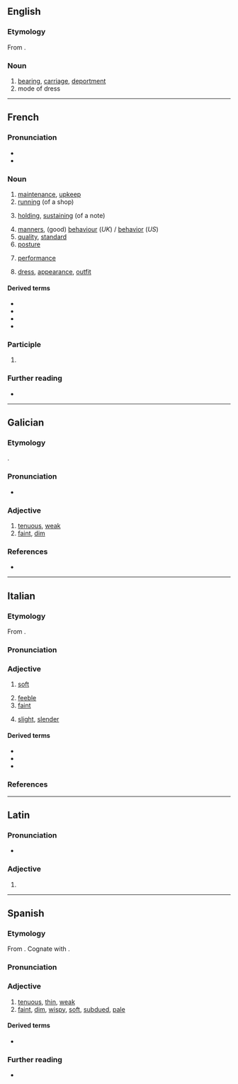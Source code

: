 {{also|ténue|tènue|tênue}}
==English==

===Etymology===
From {{uder|en|fr|-}}.

===Noun===
{{en-noun}}

# [[bearing]], [[carriage]], [[deportment]]
# mode of dress

----

==French==

===Pronunciation===
* {{fr-IPA}}
* {{audio|fr|Fr-tenue.ogg|Audio}}

===Noun===
{{fr-noun|f}}

# [[maintenance]], [[upkeep]]
# [[running]] (of a shop)
# {{lb|fr|music}} [[holding]], [[sustaining]] (of a note)
# [[manners]], (good) [[behaviour]] (''UK'') / [[behavior]] (''US'')
# [[quality]], [[standard]]
# [[posture]]
# {{lb|fr|finance}} [[performance]]
# [[dress]], [[appearance]], [[outfit]]

====Derived terms====
* {{l|fr|en tenue}}
* {{l|fr|tenue d'Adam}}
* {{l|fr|tenue d'Ève}}
* {{l|fr|tenue de route}}

===Participle===
{{head|fr|past participle form|g=f-s}}

# {{feminine singular past participle of|fr|tenir}}

===Further reading===
* {{R:TLFi}}

----

==Galician==

===Etymology===
{{lbor|gl|la|tenuis}}.

===Pronunciation===
* {{IPA|gl|[ˈtɛnʊ̯ɪ]}}

===Adjective===
{{gl-adj|f=tenue}}

# [[tenuous]], [[weak]]
# [[faint]], [[dim]]

===References===
* {{R:gl:TILG}}

----

==Italian==

===Etymology===
From {{uder|it|la|tenuis}}.

===Pronunciation===
{{it-pr|tènu.e,tènue<ref:{{R:it:DiPI}}>}}

===Adjective===
{{it-adj}}

# [[soft]] {{gloss|colour}}
#: {{uxi|it|rosso '''tenue'''|'''soft''' red}}
# [[feeble]] {{gloss|voice}}
# [[faint]] {{gloss|sunlight}}
#: {{uxi|it|una '''tenue''' luce|a '''faint''' light}}
# {{lb|it|figurative}} [[slight]], [[slender]] {{gloss|hopes etc}}
#: {{uxi|it|un '''tenue''' desiderio|a '''faint''' desire}}

====Derived terms====
* {{l|it|intestino tenue|gloss=small intestine}}
* {{l|it|tenuemente}}
* {{l|it|tenuità}}

===References===
<references />

----

==Latin==

===Pronunciation===
* {{la-IPA}}

===Adjective===
{{la-adj-form|tenue}}

# {{inflection of|la|tenuis||nom//acc//voc|n|s}}

----

==Spanish==

===Etymology===
From {{der|es|la|tenuis}}. Cognate with {{cog|en|tenuous}}.

===Pronunciation===
{{es-IPA}}

===Adjective===
{{es-adj}}

# [[tenuous]], [[thin]], [[weak]]
# [[faint]], [[dim]], [[wispy]], [[soft]], [[subdued]], [[pale]]
#: {{ux|es|Ella vio una luz '''tenue''' en la distancia.|She saw a '''dim''' light off in the distance.}}

====Derived terms====
* {{l|es|tenuemente}}

===Further reading===
* {{R:es:DRAE}}